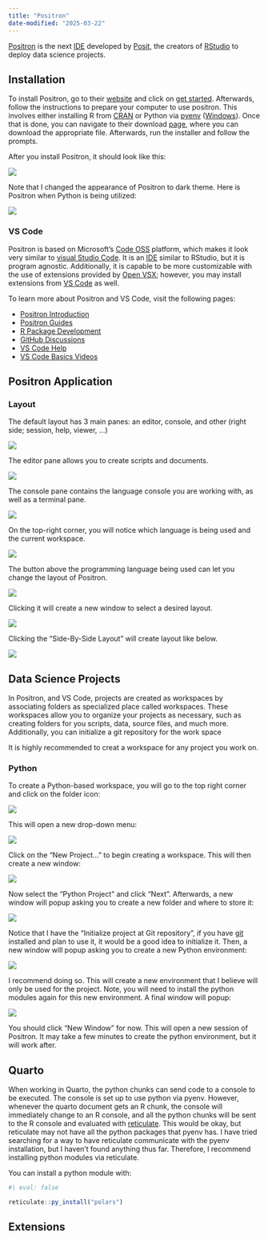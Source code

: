 ```yaml
---
title: "Positron"
date-modified: "2025-03-22"
---
```


[Positron](https://positron.posit.co/) is the next [IDE](https://en.wikipedia.org/wiki/Integrated_development_environment) developed by [Posit](https://posit.co/), the creators of [RStudio]() to deploy data science projects. 


## Installation

To install Positron, go to their [website](https://positron.posit.co) and click on [get started](https://positron.posit.co/start.html). Afterwards, follow the instructions to prepare your computer to use positron. This involves either installing R from [CRAN](https://cloud.r-project.org/) or Python via [pyenv](https://github.com/pyenv/pyenv) ([Windows](https://github.com/pyenv-win/pyenv-win)). Once that is done, you can navigate to their download [page](https://positron.posit.co/download.html), where you can download the appropriate file. Afterwards, run the installer and follow the prompts.

After you install Positron, it should look like this:

![](img/Screenshot%20From%202024-12-26%2014-35-49.png){fig-alt="An image displaying the Positron IDE, the interpreter is R."}

Note that I changed the appearance of Positron to dark theme. Here is Positron when Python is being utilized:

![](img/Screenshot%20From%202024-12-26%2014-36-00.png){fig-alt="An image displaying the Positron IDE, the interpreter is Python."}


### VS Code

Positron is based on Microsoft's [Code OSS](https://github.com/microsoft/vscode) platform, which makes it look very similar to [visual Studio Code](https://code.visualstudio.com/). It is an [IDE](https://en.wikipedia.org/wiki/Integrated_development_environment) similar to RStudio, but it is program agnostic. Additionally, it is capable to be more customizable with the use of extensions provided by [Open VSX](https://open-vsx.org/); however, you may install extensions from [VS Code](https://marketplace.visualstudio.com/vscode) as well.

To learn more about Positron and VS Code, visit the following pages:

  - [Positron Introduction](https://youtu.be/8uRcB34Hhsw?si=ZbycZdtjZ_cvnOJv)
  - [Positron Guides](https://positron.posit.co/add-to-path.html)
  - [R Package Development](https://blog.stephenturner.us/p/r-package-development-in-positron)
  - [GitHub Discussions](https://github.com/posit-dev/positron/discussions)
  - [VS Code Help](https://code.visualstudio.com/docs/introvideos/basics)
  - [VS Code Basics Videos](https://code.visualstudio.com/docs/getstarted/introvideos)


## Positron Application

### Layout

The default layout has 3 main panes: an editor, console, and other (right side; session, help, viewer, ...)

![](img/gc_21.png){fig-alt="An image displaying the Positron IDE."}


The editor pane allows you to create scripts and documents.

![](img/gc_24.png){fig-alt="An image displaying to editor pane."}

The console pane contains the language console you are working with, as well as a terminal pane.

![](img/gc_26.png){fig-alt="An image displaying the R console."}


On the top-right corner, you will notice which language is being used and the current workspace.

![](img/gc_22.png){fig-alt="An image displaying the language being used and workspace."}


The button above the programming language being used can let you change the layout of Positron.

![](img/gc_28.png){fig-alt="An image indicating how to customize the layout of Positron"}

Clicking it will create a new window to select a desired layout.

![](img/gc_27.png){fig-alt="An image allowing users to change they layout of an Positron"}

Clicking the "Side-By-Side Layout" will create layout like below.

![](img/gc_29.png){fig-alt="An image showing positron with a Side-By-Side Layout."}


## Data Science Projects


In Positron, and VS Code, projects are created as workspaces by associating folders as specialized place called workspaces. These workspaces allow you to organize your projects as necessary, such as creating folders for you scripts, data, source files, and much more. Additionally, you can initialize a git repository for the work space 

It is highly recommended to creat a workspace for any project you work on.

### Python

To create a Python-based workspace, you will go to the top right corner and click on the folder icon:

![](img/Screenshot%20From%202024-12-26%2014-36-21.png)

This will open a new drop-down menu:

![](img/Screenshot%20From%202024-12-26%2014-38-04.png)

Click on the "New Project..." to begin creating a workspace. This will then create a new window:

![](img/Screenshot%20From%202024-12-26%2014-38-21.png)

Now select the "Python Project" and click "Next". Afterwards, a new window will popup asking you to create a new folder and where to store it:

![](img/Screenshot%20From%202024-12-26%2014-38-57.png)

Notice that I have the "Initialize project at Git repository", if you have [git](https://git-scm.com/) installed and plan to use it, it would be a good idea to initialize it. Then, a new window will popup asking you to create a new Python environment:

![](img/Screenshot%20From%202024-12-26%2014-39-29.png)

I recommend doing so. This will create a new environment that I believe will only be used for the project. Note, you will need to install the python modules again for this new environment. A final window will popup:

![](img/Screenshot%20From%202024-12-26%2014-39-50.png)

You should click "New Window" for now. This will open a new session of Positron. It may take a few minutes to create the python environment, but it will work after.

## Quarto

When working in Quarto, the python chunks can send code to a console to be executed. The console is set up to use python via pyenv. However, whenever the quarto document gets an R chunk, the console will immediately change to an R console, and all the python chunks will be sent to the R console and evaluated with [reticulate](https://rstudio.github.io/reticulate/). This would be okay, but reticulate may not have all the python packages that pyenv has. I have tried searching for a way to have reticulate communicate with the pyenv installation, but I haven't found anything thus far. Therefore, I recommend installing python modules via reticulate.

You can install a python module with:

```r
#| eval: false

reticulate::py_install("polars")
```


## Extensions


